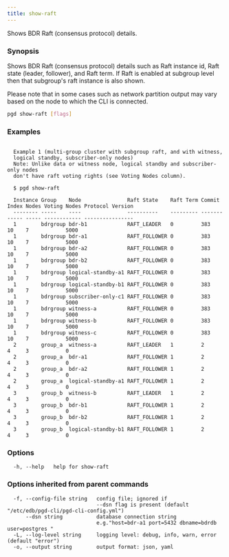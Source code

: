 ```yaml
---
title: show-raft
---
```


Shows BDR Raft (consensus protocol) details.

### Synopsis

Shows BDR Raft (consensus protocol) details such as Raft instance id, Raft
state (leader, follower), and Raft term. If Raft is enabled at subgroup
level then that subgroup's raft instance is also shown.

Please note that in some cases such as network partition output may vary
based on the node to which the CLI is connected.


```sh
pgd show-raft [flags]
```

### Examples

```text

  Example 1 (multi-group cluster with subgroup raft, and with witness,
  logical standby, subscriber-only nodes)
  Note: Unlike data or witness node, logical standby and subscriber-only nodes
  don't have raft voting rights (see Voting Nodes column).

  $ pgd show-raft

  Instance Group    Node               Raft State    Raft Term Commit Index Nodes Voting Nodes Protocol Version
  -------- -----    ----               ----------    --------- ------------ ----- ------------ ----------------
  1        bdrgroup bdr-b1             RAFT_LEADER   0         383          10    7            5000
  1        bdrgroup bdr-a1             RAFT_FOLLOWER 0         383          10    7            5000
  1        bdrgroup bdr-a2             RAFT_FOLLOWER 0         383          10    7            5000
  1        bdrgroup bdr-b2             RAFT_FOLLOWER 0         383          10    7            5000
  1        bdrgroup logical-standby-a1 RAFT_FOLLOWER 0         383          10    7            5000
  1        bdrgroup logical-standby-b1 RAFT_FOLLOWER 0         383          10    7            5000
  1        bdrgroup subscriber-only-c1 RAFT_FOLLOWER 0         383          10    7            5000
  1        bdrgroup witness-a          RAFT_FOLLOWER 0         383          10    7            5000
  1        bdrgroup witness-b          RAFT_FOLLOWER 0         383          10    7            5000
  1        bdrgroup witness-c          RAFT_FOLLOWER 0         383          10    7            5000
  2        group_a  witness-a          RAFT_LEADER   1         2            4     3            0
  2        group_a  bdr-a1             RAFT_FOLLOWER 1         2            4     3            0
  2        group_a  bdr-a2             RAFT_FOLLOWER 1         2            4     3            0
  2        group_a  logical-standby-a1 RAFT_FOLLOWER 1         2            4     3            0
  3        group_b  witness-b          RAFT_LEADER   1         2            4     3            0
  3        group_b  bdr-b1             RAFT_FOLLOWER 1         2            4     3            0
  3        group_b  bdr-b2             RAFT_FOLLOWER 1         2            4     3            0
  3        group_b  logical-standby-b1 RAFT_FOLLOWER 1         2            4     3            0

```

### Options

```text
  -h, --help   help for show-raft
```

### Options inherited from parent commands

```text
  -f, --config-file string   config file; ignored if 
                             --dsn flag is present (default "/etc/edb/pgd-cli/pgd-cli-config.yml")
      --dsn string           database connection string
                             e.g."host=bdr-a1 port=5432 dbname=bdrdb user=postgres "
  -L, --log-level string     logging level: debug, info, warn, error (default "error")
  -o, --output string        output format: json, yaml
```
